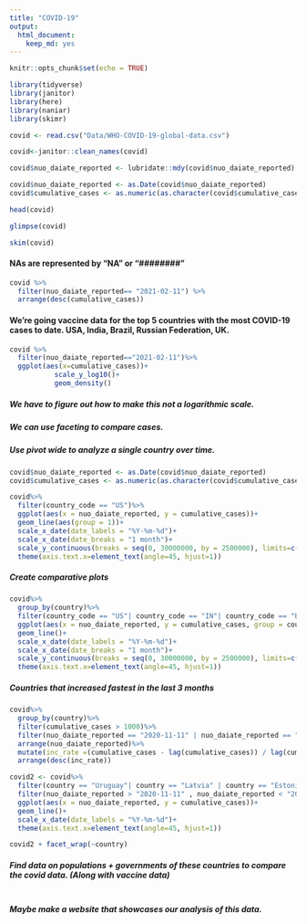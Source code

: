 ```yaml
---
title: "COVID-19"
output: 
  html_document: 
    keep_md: yes
---
```

```r
knitr::opts_chunk$set(echo = TRUE)
```

```r
library(tidyverse)
library(janitor)
library(here)
library(naniar)
library(skimr)
```



```r
covid <- read.csv("Data/WHO-COVID-19-global-data.csv")
```

```r
covid<-janitor::clean_names(covid)
```

```r
covid$nuo_daiate_reported <- lubridate::mdy(covid$nuo_daiate_reported)
```


```r
covid$nuo_daiate_reported <- as.Date(covid$nuo_daiate_reported)
covid$cumulative_cases <- as.numeric(as.character(covid$cumulative_cases))
```


```r
head(covid)
```
```r
glimpse(covid)
```
```r
skim(covid)
```
#### NAs are represented by "NA" or "########"

```r
covid %>% 
  filter(nuo_daiate_reported== "2021-02-11") %>% 
  arrange(desc(cumulative_cases))
```
#### We're going vaccine data for the top 5 countries with the most COVID-19 cases to date.  USA, India, Brazil, Russian Federation, UK.

```r
covid %>%
  filter(nuo_daiate_reported=="2021-02-11")%>%
  ggplot(aes(x=cumulative_cases))+
           scale_y_log10()+
           geom_density()
```

##### We have to figure out how to make this not a logarithmic scale.

##### We can use faceting to compare cases.

##### Use pivot wide to analyze a single country over time.
```r
covid$nuo_daiate_reported <- as.Date(covid$nuo_daiate_reported)
covid$cumulative_cases <- as.numeric(as.character(covid$cumulative_cases))
```

```r
covid%>%
  filter(country_code == "US")%>%
  ggplot(aes(x = nuo_daiate_reported, y = cumulative_cases))+
  geom_line(aes(group = 1))+
  scale_x_date(date_labels = "%Y-%m-%d")+
  scale_x_date(date_breaks = "1 month")+
  scale_y_continuous(breaks = seq(0, 30000000, by = 2500000), limits=c(0, 30000000))+
  theme(axis.text.x=element_text(angle=45, hjust=1)) 
```

##### Create comparative plots
```r
covid%>%
  group_by(country)%>%
  filter(country_code == "US"| country_code == "IN"| country_code == "BR"| country_code == "RU"| country_code == "GB")%>%
  ggplot(aes(x = nuo_daiate_reported, y = cumulative_cases, group = country, color = country))+
  geom_line()+
  scale_x_date(date_labels = "%Y-%m-%d")+
  scale_x_date(date_breaks = "1 month")+
  scale_y_continuous(breaks = seq(0, 30000000, by = 2500000), limits=c(0, 30000000))+
  theme(axis.text.x=element_text(angle=45, hjust=1)) 
```
##### Countries that increased fastest in the last 3 months
```r
covid%>%
  group_by(country)%>%
  filter(cumulative_cases > 1000)%>%
  filter(nuo_daiate_reported == "2020-11-11" | nuo_daiate_reported == "2021-2-11")%>%
  arrange(nuo_daiate_reported)%>%
  mutate(inc_rate =(cumulative_cases - lag(cumulative_cases)) / lag(cumulative_cases))%>%
  arrange(desc(inc_rate))
```

```r
covid2 <- covid%>%
  filter(country == "Uruguay"| country == "Latvia" | country == "Estonia" | country == "Lithuania" | country == "Thailand")%>%
  filter(nuo_daiate_reported > "2020-11-11" , nuo_daiate_reported < "2021-2-11")%>%
  ggplot(aes(x = nuo_daiate_reported, y = cumulative_cases))+
  geom_line()+
  scale_x_date(date_labels = "%Y-%m-%d")+
  theme(axis.text.x=element_text(angle=45, hjust=1))
```
```r
covid2 + facet_wrap(~country)
```




##### Find data on populations + governments of these countries to compare the covid data. (Along with vaccine data)
```r

```

##### Maybe make a website that showcases our analysis of this data.
